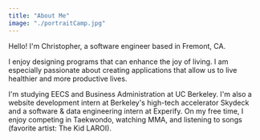 ```yaml
---
title: "About Me"
image: "./portraitCamp.jpg"
---
```


Hello! I'm Christopher, a software engineer based in Fremont, CA.

I enjoy designing programs that can enhance the joy of living. I am especially passionate about creating 
applications that allow us to live healthier and more productive lives.

I'm studying EECS and Business Administration at UC Berkeley. I'm also a website development intern at Berkeley's high-tech accelerator Skydeck and a software & data engineering intern at Experify. On my free time, I enjoy competing
in Taekwondo, watching MMA, and listening to songs (favorite artist: The Kid LAROI).